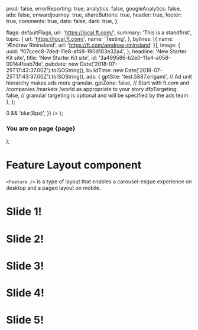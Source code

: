 
  prod: false,
  errorReporting: true,
  analytics: false,
  googleAnalytics: false,
  ads: false,
  onwardjourney: true,
  shareButtons: true,
  header: true,
  footer: true,
  comments: true,
  data: false,
  dark: true,
};

  flags: defaultFlags,
  url: 'https://local.ft.com/',
  summary: 'This is a standfirst',
  topic: {
    url: 'https://local.ft.com/',
    name: 'Testing',
  },
  bylines: [{ name: 'Ændrew Rininsland', url: 'https://ft.com/ændrew-rininsland' }],
  image: {
    uuid: 'f07ccec8-7ded-11e8-af48-190d103e32a4',
  },
  headline: 'New Starter Kit site',
  title: 'New Starter Kit site',
  id: '3a499586-b2e0-11e4-a058-00144feab7de',
  pubdate: new Date('2018-07-25T17:43:37.00Z').toISOString(),
  buildTime: new Date('2018-07-25T17:43:37.00Z').toISOString(),
  ads: {
    gptSite: 'test.5887.origami', // Ad unit hierarchy makes ads more granular.
    gptZone: false, // Start with ft.com and /companies /markets /world as appropriate to your story
    dfpTargeting: false, // granular targeting is optional and will be specified by the ads team
  },
};


  <div
    style={{
      backgroundImage: 'url(https://placeimg.com/640/480/any)',
      backgroundSize: 'cover',
      flex: 1,
      filter: page > 0 && 'blur(8px)',
    }}
  />
);

  <div style={{ flex: 1, color: 'white' }}>
    <h3>You are on page {page}</h3>
  </div>
);

<Meta title="Layouts|Feature" component={Feature} />

# Feature Layout component

`<Feature />` is a type of layout that enables a
carousel-esque experience on desktop and a paged
layout on mobile.

<Preview>
  <Story name="Basic">
    <Feature {...DEFAULTS} background={ExampleBackground} foreground={ExampleForeground}>
      <h1>Slide 1!</h1>
      <h1>Slide 2!</h1>
      <h1>Slide 3!</h1>
      <h1>Slide 4!</h1>
      <h1>Slide 5!</h1>
    </Feature>
  </Story>
</Preview>
